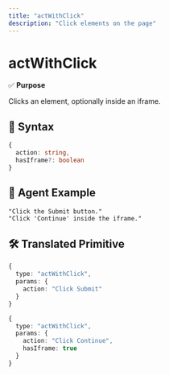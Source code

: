 ```yaml
---
title: "actWithClick"
description: "Click elements on the page"
---
```


# actWithClick

✅ **Purpose**

Clicks an element, optionally inside an iframe.

## 🧩 Syntax

```typescript
{
  action: string,
  hasIframe?: boolean
}
```

## 💬 Agent Example

```
"Click the Submit button."
"Click 'Continue' inside the iframe."
```

## 🛠️ Translated Primitive

```typescript
{
  type: "actWithClick",
  params: {
    action: "Click Submit"
  }
}
```

```typescript
{
  type: "actWithClick",
  params: {
    action: "Click Continue",
    hasIframe: true
  }
}
``` 